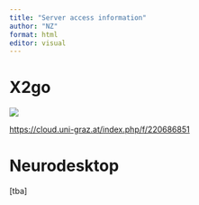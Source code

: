 ```yaml
---
title: "Server access information"
author: "NZ"
format: html
editor: visual
---
```


# X2go

![](images/clipboard-2910869127.png)

<https://cloud.uni-graz.at/index.php/f/220686851>

# Neurodesktop

\[tba\]

# 
